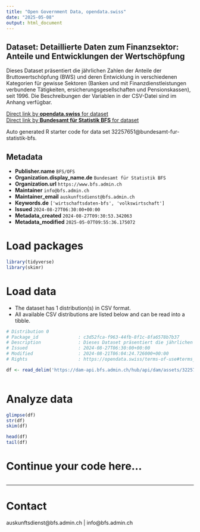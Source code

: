 ```yaml
---
title: "Open Government Data, opendata.swiss"
date: "2025-05-08"
output: html_document
---
```


## Dataset: Detaillierte Daten zum Finanzsektor: Anteile und Entwicklungen der Wertschöpfung

Dieses Dataset präsentiert die jährlichen Zahlen der Anteile der Bruttowertschöpfung (BWS) und deren Entwicklung in verschiedenen Kategorien für gewisse Sektoren (Banken und mit Finanzdienstleistungen verbundene Tätigkeiten, ersicherungsgesellschaften und Pensionskassen), seit 1996. Die Beschreibungen der Variablen in der CSV-Datei sind im Anhang verfügbar.

[Direct link by **opendata.swiss** for dataset](https://opendata.swiss/de/dataset/detaillierte-daten-zum-finanzsektor-anteile-und-entwicklungen-der-wertschopfung3)<br>
[Direct link by **Bundesamt für Statistik BFS** for dataset](https://www.bfs.admin.ch/asset/de/ts-x-04.02.03.05)

Auto generated R starter code for data set 32257651@bundesamt-fur-statistik-bfs.

## Metadata

- **Publisher.name** `BFS/OFS`
- **Organization.display_name.de** `Bundesamt für Statistik BFS`
- **Organization.url** `https://www.bfs.admin.ch`
- **Maintainer** `info@bfs.admin.ch`
- **Maintainer_email** `auskunftsdienst@bfs.admin.ch`
- **Keywords.de** `['wirtschaftsdaten-bfs', 'volkswirtschaft']`
- **Issued** `2024-08-27T06:30:00+00:00`
- **Metadata_created** `2024-08-27T09:30:53.342063`
- **Metadata_modified** `2025-05-07T09:55:36.175072`


# Load packages

```r

library(tidyverse)
library(skimr)

```

# Load data

-   The dataset has 1 distribution(s) in CSV format.
-   All available CSV distributions are listed below and can be read into a tibble.

```r

# Distribution 0
# Package_id               : c3d52fca-f963-44fb-8f1c-8fa6578b7b37
# Description              : Dieses Dataset präsentiert die jährlichen Zahlen der Anteile der Bruttowertschöpfung (BWS) und deren Entwicklung in verschiedenen Kategorien für gewisse Sektoren (Banken und mit Finanzdienstleistungen verbundene Tätigkeiten, ersicherungsgesellschaften und Pensionskassen), seit 1996. Die Beschreibungen der Variablen in der CSV-Datei sind im Anhang verfügbar.
# Issued                   : 2024-08-27T06:30:00+00:00
# Modified                 : 2024-08-21T06:04:24.726000+00:00
# Rights                   : https://opendata.swiss/terms-of-use#terms_by_ask

df <- read_delim('https://dam-api.bfs.admin.ch/hub/api/dam/assets/32257660/master')



```

# Analyze data

```r

glimpse(df)
str(df)
skim(df)

head(df)
tail(df)

```

# Continue your code here...

```r

```

------------------------------------------------------------------------

# Contact

auskunftsdienst@bfs.admin.ch | info@bfs.admin.ch
